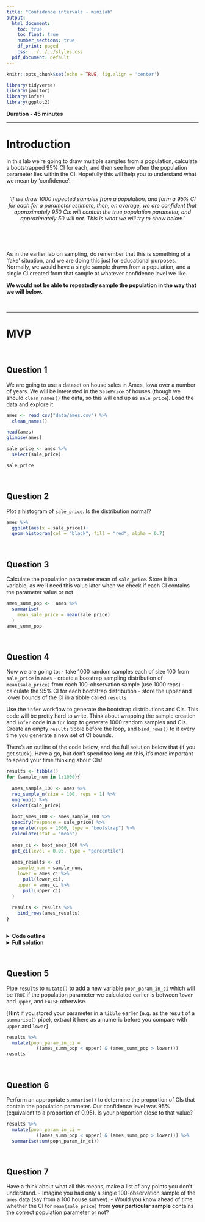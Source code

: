 ```yaml
---
title: "Confidence intervals - minilab"
output:
  html_document:
    toc: true
    toc_float: true
    number_sections: true
    df_print: paged
    css: ../../../styles.css
  pdf_document: default
---
```


```r
knitr::opts_chunk$set(echo = TRUE, fig.align = 'center')
```

```r
library(tidyverse)
library(janitor)
library(infer)
library(ggplot2)
```


**Duration - 45 minutes**<br>

<hr>

# Introduction 

In this lab we're going to draw multiple samples from a population, calculate a bootstrapped 95% CI for each, and then see how often the population parameter lies within the CI. Hopefully this will help you to understand what we mean by 'confidence':

<br>
<center>
*'If we draw 1000 repeated samples from a population, and form a 95% CI for each for a parameter estimate, then, on average, we are _confident_ that approximately 950 CIs _will_ contain the true population parameter, and approximately 50 _will not_. This is what we will try to show below.'*
</center>
<br>

<br>
<div class='emphasis'>
As in the earlier lab on sampling, do remember that this is something of a 'fake' situation, and we are doing this just for educational purposes. Normally, we would have a single sample drawn from a population, and a single CI created from that sample at whatever confidence level we like. 
  
**We would not be able to repeatedly sample the population in the way that we will below.**
</div>
<br>

<hr>

# MVP

<br>

## Question 1 

We are going to use a dataset on house sales in Ames, Iowa over a number of years. We will be interested in the `SalePrice` of houses (though we should `clean_names()` the data, so this will end up as `sale_price`). Load the data and explore it.

```r
ames <- read_csv("data/ames.csv") %>% 
  clean_names()
```
```r
head(ames)
glimpse(ames)
```

```r
sale_price <- ames %>% 
  select(sale_price)

sale_price
```



<br>


## Question 2

Plot a histogram of `sale_price`. Is the distribution normal?

```r
ames %>% 
  ggplot(aes(x = sale_price))+
  geom_histogram(col = "black", fill = "red", alpha = 0.7)
```


<br>

## Question 3

Calculate the population parameter mean of `sale_price`. Store it in a variable, as we'll need this value later when we check if each CI contains the parameter value or not.

```r
ames_summ_pop <-  ames %>% 
  summarise(
    mean_sale_price = mean(sale_price)
  )
ames_summ_pop
```


<br>

## Question 4

Now we are going to:
  - take 1000 random samples each of size 100 from `sale_price` in `ames`
  - create a boostrap sampling distribution of `mean(sale_price)` from each 100-observation sample (use 1000 reps)
  - calculate the 95% CI for each bootstrap distribution 
  - store the upper and lower bounds of the CI in a tibble called `results` 
  
Use the `infer` workflow to generate the bootstrap distributions and CIs. This code will be pretty hard to write. Think about wrapping the sample creation and `infer` code in a `for` loop to generate 1000 random samples and CIs. Create an empty `results` tibble before the loop, and `bind_rows()` to it every time you generate a new set of CI bounds.  

There's an outline of the code below, and the full solution below that (if you get stuck). Have a go, but don't spend too long on this, it's more important to spend your time thinking about CIs!  

```r
results <- tibble()
for (sample_num in 1:1000){
  
  ames_sample_100 <- ames %>% 
  rep_sample_n(size = 100, reps = 1) %>% 
  ungroup() %>% 
  select(sale_price)
  
  boot_ames_100 <- ames_sample_100 %>% 
  specify(response = sale_price) %>% 
  generate(reps = 1000, type = "bootstrap") %>% 
  calculate(stat = "mean")
  
  ames_ci <- boot_ames_100 %>% 
  get_ci(level = 0.95, type = "percentile")
  
  ames_results <- c(
    sample_num = sample_num,
    lower = ames_ci %>% 
      pull(lower_ci),
    upper = ames_ci %>% 
      pull(upper_ci)
  )
  
  results <- results %>%
    bind_rows(ames_results)
}



```


<details>
<summary>**Code outline**</summary>
```r
results <- tibble()
for (sample_num in 1:1000){

  # get a new 100-observation random sample from ames
  this_sample <- ames %>%

  # create a bootstrap distribution of mean(sale_price)
  # use 1000 reps
  this_bootstrap <- this_sample %>%

  # get 95% CI for this_bootstrap distribution
  this_ci <- this_bootstrap %>%

  # prepare new row for results, storing this_ci bounds
  this_result <- c(
    sample_num = sample_num, 
    lower = this_ci %>% 
      pull(lower_ci), 
    upper = this_ci %>%
      pull(upper_ci)
  )
  
  # add this_result to growing tibble of results
  results <- 
}
```
</details>

<details>
<summary>**Full solution**</summary>
```r
results <- tibble()
for (sample_num in 1:1000){

  # get a new 100-observation random sample from ames
  this_sample <- ames %>%
    rep_sample_n(size = 100, reps = 1) %>%
    ungroup() %>%
    select(sale_price)
  
  # create a bootstrap distribution of mean(sale_price)
  # use 1000 reps
  this_bootstrap <- this_sample %>%
    specify(response = sale_price) %>%
    generate(reps = 1000, type = "bootstrap") %>%
    calculate(stat = "mean")

  # get 95% CI for this bootstrap distribution
  this_ci <- this_bootstrap %>%
    get_ci(level = 0.95, type = "percentile")
  
  # prepare new row for results, storing CI bounds
  this_result <- c(
    sample_num = sample_num, 
    lower = this_ci %>% 
      pull(lower_ci), 
    upper = this_ci %>%
      pull(upper_ci)
  )
  
  # add this_result to growing tibble of results
  results <- results %>%
    bind_rows(this_result)
}
```
</details>

<br>

## Question 5

Pipe `results` to `mutate()` to add a new variable `popn_param_in_ci` which will be `TRUE` if the population parameter we calculated earlier is between `lower` and `upper`, and `FALSE` otherwise.

[**Hint** if you stored your parameter in a `tibble` earlier (e.g. as the result of a `summarise()` pipe), extract it here as a numeric before you compare with `upper` and `lower`]

```r
results %>% 
  mutate(popn_param_in_ci = 
           ((ames_summ_pop < upper) & (ames_summ_pop > lower))) 
results
```


<br>

## Question 6

Perform an appropriate `summarise()` to determine the proportion of CIs that contain the population parameter. Our confidence level was 95% (equivalent to a proportion of 0.95). Is your proportion close to that value?

```r
results %>% 
  mutate(popn_param_in_ci = 
           ((ames_summ_pop < upper) & (ames_summ_pop > lower))) %>% 
  summarise(sum(popn_param_in_ci))
```

<br>


## Question 7

Have a think about what all this means, make a list of any points you don't understand. 
  - Imagine you had only a single 100-observation sample of the `ames` data (say from a 100 house survey). 
  - Would you know ahead of time whether the CI for `mean(sale_price)` from **your particular sample** contains the correct population parameter or not?
```r

```


